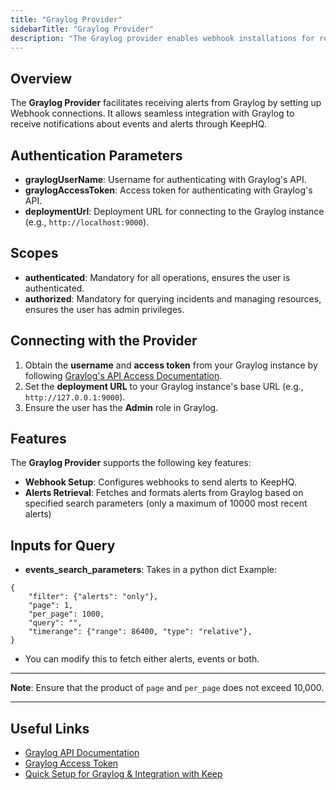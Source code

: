 ```yaml
---
title: "Graylog Provider"
sidebarTitle: "Graylog Provider"
description: "The Graylog provider enables webhook installations for receiving alerts in KeepHQ"
---
```


## Overview

The **Graylog Provider** facilitates receiving alerts from Graylog by setting up Webhook connections. It allows seamless integration with Graylog to receive notifications about events and alerts through KeepHQ.

## Authentication Parameters

- **graylogUserName**: Username for authenticating with Graylog's API.
- **graylogAccessToken**: Access token for authenticating with Graylog's API.
- **deploymentUrl**: Deployment URL for connecting to the Graylog instance (e.g., `http://localhost:9000`).

## Scopes

- **authenticated**: Mandatory for all operations, ensures the user is authenticated.
- **authorized**: Mandatory for querying incidents and managing resources, ensures the user has admin privileges.

## Connecting with the Provider

1. Obtain the **username** and **access token** from your Graylog instance by following [Graylog's API Access Documentation](https://go2docs.graylog.org/current/setting_up_graylog/rest_api_access_tokens.htm?tocpath=Set%20up%20Graylog%7CGet%20Started%20with%20Graylog%7CREST%C2%A0API%7C_____3#CreateanAccessToken).
2. Set the **deployment URL** to your Graylog instance's base URL (e.g., `http://127.0.0.1:9000`).
3. Ensure the user has the **Admin** role in Graylog.

## Features

The **Graylog Provider** supports the following key features:

- **Webhook Setup**: Configures webhooks to send alerts to KeepHQ.
- **Alerts Retrieval**: Fetches and formats alerts from Graylog based on specified search parameters (only a maximum of 10000 most recent alerts)

## Inputs for Query
- **events_search_parameters**: Takes in a python dict
Example:
```
{
    "filter": {"alerts": "only"},
    "page": 1,
    "per_page": 1000,
    "query": "",
    "timerange": {"range": 86400, "type": "relative"},
}
```
- You can modify this to fetch either alerts, events or both.

---

**Note**: Ensure that the product of `page` and `per_page` does not exceed 10,000.

---

## Useful Links

- [Graylog API Documentation](https://go2docs.graylog.org/current/what_is_graylog/what_is_graylog.htm?tocpath=What%20Is%20Graylog%253F%7C_____0)
- [Graylog Access Token](https://go2docs.graylog.org/current/setting_up_graylog/rest_api_access_tokens.htm?tocpath=Set%20up%20Graylog%7CGet%20Started%20with%20Graylog%7CREST%C2%A0API%7C_____3#CreateanAccessToken)
- [Quick Setup for Graylog & Integration with Keep](https://github.com/keephq/keep/keep/providers/graylog_provider/README.md)
